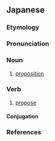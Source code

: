 ==Japanese==
{{ja-kanjitab|そう|しょう|yomi=o}}

===Etymology===
{{affix|sort=そうしょう|ja|創|tr1=sō|t1=establish|唱|tr2=shō|t2=chant}}

===Pronunciation===
{{ja-pron|yomi=kanon|そうしょう|acc=0|acc_ref=DJR}}

===Noun===
{{ja-noun|そうしょう|hhira=さうしやう}}

# [[proposition]]
#: {{ja-usex|[[w:ja:創唱宗教|'''創唱'''宗教]]|'''そうしょう''' しゅうきょう|'''proposed''' religion}}

===Verb===
{{ja-verb-suru|そうしょう|hhira=さうしやう}}

# [[propose]]

====Conjugation====
{{ja-suru|そうしょう}}

===References===
<references/>